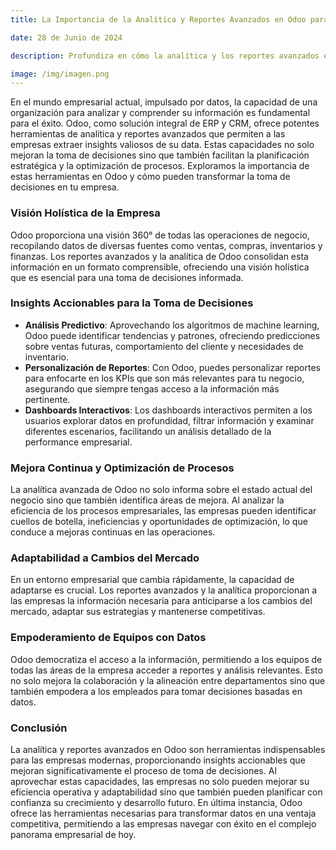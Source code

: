 ```yaml
---
title: La Importancia de la Analítica y Reportes Avanzados en Odoo para la Toma de Decisiones

date: 28 de Junio de 2024

description: Profundiza en cómo la analítica y los reportes avanzados en Odoo empoderan a las empresas con insights accionables, mejorando significativamente el proceso de toma de decisiones empresariales.

image: /img/imagen.png
---
```


En el mundo empresarial actual, impulsado por datos, la capacidad de una organización para analizar y comprender su información es fundamental para el éxito. Odoo, como solución integral de ERP y CRM, ofrece potentes herramientas de analítica y reportes avanzados que permiten a las empresas extraer insights valiosos de su data. Estas capacidades no solo mejoran la toma de decisiones sino que también facilitan la planificación estratégica y la optimización de procesos. Exploramos la importancia de estas herramientas en Odoo y cómo pueden transformar la toma de decisiones en tu empresa.

### **Visión Holística de la Empresa**

Odoo proporciona una visión 360° de todas las operaciones de negocio, recopilando datos de diversas fuentes como ventas, compras, inventarios y finanzas. Los reportes avanzados y la analítica de Odoo consolidan esta información en un formato comprensible, ofreciendo una visión holística que es esencial para una toma de decisiones informada.

### **Insights Accionables para la Toma de Decisiones**

- **Análisis Predictivo**: Aprovechando los algoritmos de machine learning, Odoo puede identificar tendencias y patrones, ofreciendo predicciones sobre ventas futuras, comportamiento del cliente y necesidades de inventario.
- **Personalización de Reportes**: Con Odoo, puedes personalizar reportes para enfocarte en los KPIs que son más relevantes para tu negocio, asegurando que siempre tengas acceso a la información más pertinente.
- **Dashboards Interactivos**: Los dashboards interactivos permiten a los usuarios explorar datos en profundidad, filtrar información y examinar diferentes escenarios, facilitando un análisis detallado de la performance empresarial.

### **Mejora Continua y Optimización de Procesos**

La analítica avanzada de Odoo no solo informa sobre el estado actual del negocio sino que también identifica áreas de mejora. Al analizar la eficiencia de los procesos empresariales, las empresas pueden identificar cuellos de botella, ineficiencias y oportunidades de optimización, lo que conduce a mejoras continuas en las operaciones.

### **Adaptabilidad a Cambios del Mercado**

En un entorno empresarial que cambia rápidamente, la capacidad de adaptarse es crucial. Los reportes avanzados y la analítica proporcionan a las empresas la información necesaria para anticiparse a los cambios del mercado, adaptar sus estrategias y mantenerse competitivas.

### **Empoderamiento de Equipos con Datos**

Odoo democratiza el acceso a la información, permitiendo a los equipos de todas las áreas de la empresa acceder a reportes y análisis relevantes. Esto no solo mejora la colaboración y la alineación entre departamentos sino que también empodera a los empleados para tomar decisiones basadas en datos.

### **Conclusión**

La analítica y reportes avanzados en Odoo son herramientas indispensables para las empresas modernas, proporcionando insights accionables que mejoran significativamente el proceso de toma de decisiones. Al aprovechar estas capacidades, las empresas no solo pueden mejorar su eficiencia operativa y adaptabilidad sino que también pueden planificar con confianza su crecimiento y desarrollo futuro. En última instancia, Odoo ofrece las herramientas necesarias para transformar datos en una ventaja competitiva, permitiendo a las empresas navegar con éxito en el complejo panorama empresarial de hoy.